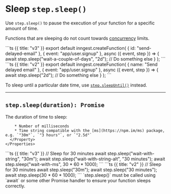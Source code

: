 # Sleep `step.sleep()`

Use `step.sleep()` to pause the execution of your function for a specific amount of time.

Functions that are sleeping do not count towards [concurrency](/docs/functions/concurrency) limits.

<CodeGroup>
```ts {{ title: "v3" }}
export default inngest.createFunction(
  { id: "send-delayed-email" },
  { event: "app/user.signup" },
  async ({ event, step }) => {
    await step.sleep("wait-a-couple-of-days", "2d");
    // Do something else
  }
);
```
```ts {{ title: "v2" }}
export default inngest.createFunction(
  { name: "Send delayed email" },
  { event: "app/user.signup" },
  async ({ event, step }) => {
    await step.sleep("2d");
    // Do something else
  }
);
```
</CodeGroup>

To sleep until a particular date time, use [`step.sleepUntil()`](/docs/reference/functions/step-sleep-until) instead.

---

## `step.sleep(duration): Promise`

<Row>
  <Col>
    <Properties>
      <Property name="duration" type="number | string" required>
        The duration of time to sleep:

        * Number of milliseconds
        * Time string compatible with the [ms](https://npm.im/ms) package, e.g. `"30m"`, `"3 hours"`, or `"2.5d"`
      </Property>
    </Properties>
  </Col>
  <Col>
  <CodeGroup>
  ```ts {{ title: "v3" }}
  // Sleep for 30 minutes
  await step.sleep("wait-with-string", "30m");
  await step.sleep("wait-with-string-alt", "30 minutes");
  await step.sleep("wait-with-ms", 30 * 60 * 1000);
  ```
  ```ts {{ title: "v2" }}
  // Sleep for 30 minutes
  await step.sleep("30m");
  await step.sleep("30 minutes");
  await step.sleep(30 * 60 * 1000);
  ```
  </CodeGroup>
  </Col>
</Row>

<Callout>
  `step.sleep()` must be called using `await` or some other Promise handler to ensure your function sleeps correctly.
</Callout>
